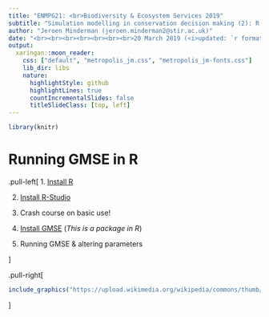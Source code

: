 ```yaml
---
title: "ENMPG21: <br>Biodiversity & Ecosystem Services 2019"
subtitle: "Simulation modelling in conservation decision making (2): R EXCERCISES"
author: "Jeroen Minderman (jeroen.minderman2@stir.ac.uk)"
date: "<br><br><br><br><br><br><br>20 March 2019 (<i>updated: `r format(Sys.Date(),'%d/%m/%y')`</i>)"
output:
  xaringan::moon_reader:
    css: ["default", "metropolis_jm.css", "metropolis_jm-fonts.css"]
    lib_dir: libs
    nature:
      highlightStyle: github
      highlightLines: true
      countIncrementalSlides: false
      titleSlideClass: [top, left]
---
```



``` r
library(knitr)
```

# Running GMSE in R

.pull-left[
1. [Install R](https://cran.r-project.org/)

2. [Install R-Studio](https://www.rstudio.com/)

3. Crash course on basic use!

4. [Install GMSE](https://confoobio.github.io/gmse/)
    (*This is a package in R*)

4. Running GMSE & altering parameters

]

.pull-right[
```r
include_graphics("https://upload.wikimedia.org/wikipedia/commons/thumb/1/1b/R_logo.svg/724px-R_logo.svg.png")  
```
]

